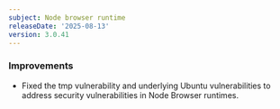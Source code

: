 ```yaml
---
subject: Node browser runtime
releaseDate: '2025-08-13'
version: 3.0.41
---
```


### Improvements

* Fixed the tmp vulnerability and underlying Ubuntu vulnerabilities to address security vulnerabilities in Node Browser runtimes.
